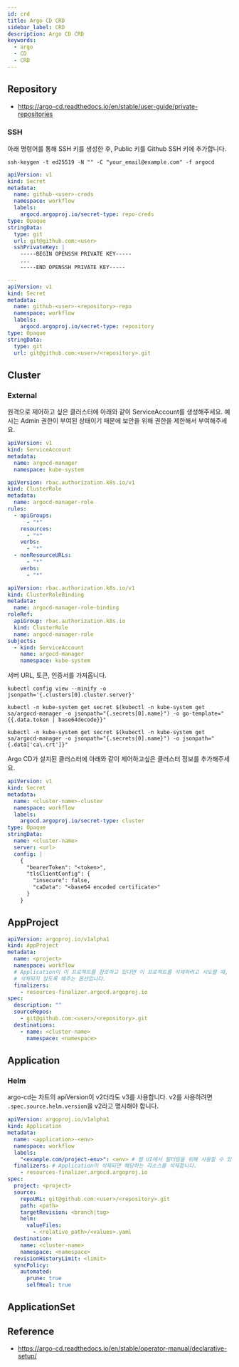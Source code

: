 ```yaml
---
id: crd
title: Argo CD CRD
sidebar_label: CRD
description: Argo CD CRD
keywords:
  - argo
  - CD
  - CRD
---
```


## Repository

- https://argo-cd.readthedocs.io/en/stable/user-guide/private-repositories

### SSH

아래 명령어를 통해 SSH 키를 생성한 후, Public 키를 Github SSH 키에 추가합니다.

```shell
ssh-keygen -t ed25519 -N "" -C "your_email@example.com" -f argocd
```

```yaml
apiVersion: v1
kind: Secret
metadata:
  name: github-<user>-creds
  namespace: workflow
  labels:
    argocd.argoproj.io/secret-type: repo-creds
type: Opaque
stringData:
  type: git
  url: git@github.com:<user>
  sshPrivateKey: |
    -----BEGIN OPENSSH PRIVATE KEY-----
    ...
    -----END OPENSSH PRIVATE KEY-----

---
apiVersion: v1
kind: Secret
metadata:
  name: github-<user>-<repository>-repo
  namespace: workflow
  labels:
    argocd.argoproj.io/secret-type: repository
type: Opaque
stringData:
  type: git
  url: git@github.com:<user>/<repository>.git
```

## Cluster

### External

원격으로 제어하고 싶은 클러스터에 아래와 같이 ServiceAccount를 생성해주세요. 예시는 Admin 권한이 부여된 상태이기 때문에 보안을 위해 권한을 제한해서 부여해주세요.

```yaml
apiVersion: v1
kind: ServiceAccount
metadata:
  name: argocd-manager
  namespace: kube-system
```

```yaml
apiVersion: rbac.authorization.k8s.io/v1
kind: ClusterRole
metadata:
  name: argocd-manager-role
rules:
  - apiGroups:
      - "*"
    resources:
      - "*"
    verbs:
      - "*"
  - nonResourceURLs:
      - "*"
    verbs:
      - "*"
```

```yaml
apiVersion: rbac.authorization.k8s.io/v1
kind: ClusterRoleBinding
metadata:
  name: argocd-manager-role-binding
roleRef:
  apiGroup: rbac.authorization.k8s.io
  kind: ClusterRole
  name: argocd-manager-role
subjects:
  - kind: ServiceAccount
    name: argocd-manager
    namespace: kube-system
```

서버 URL, 토큰, 인증서를 가져옵니다.

```shell
kubectl config view --minify -o jsonpath='{.clusters[0].cluster.server}'
```

```shell
kubectl -n kube-system get secret $(kubectl -n kube-system get sa/argocd-manager -o jsonpath="{.secrets[0].name}") -o go-template="{{.data.token | base64decode}}"
```

```shell
kubectl -n kube-system get secret $(kubectl -n kube-system get sa/argocd-manager -o jsonpath="{.secrets[0].name}") -o jsonpath="{.data['ca\.crt']}"
```

Argo CD가 설치된 클러스터에 아래와 같이 제어하고싶은 클러스터 정보를 추가해주세요.

```yaml
apiVersion: v1
kind: Secret
metadata:
  name: <cluster-name>-cluster
  namespace: workflow
  labels:
    argocd.argoproj.io/secret-type: cluster
type: Opaque
stringData:
  name: <cluster-name>
  server: <url>
  config: |
    {
      "bearerToken": "<token>",
      "tlsClientConfig": {
        "insecure": false,
        "caData": "<base64 encoded certificate>"
      }
    }
```

## AppProject

```yaml
apiVersion: argoproj.io/v1alpha1
kind: AppProject
metadata:
  name: <project>
  namespace: workflow
  # Application이 이 프로젝트를 참조하고 있다면 이 프로젝트를 삭제하려고 시도할 때,
  # 삭제되지 않도록 해주는 옵션입니다.
  finalizers:
    - resources-finalizer.argocd.argoproj.io
spec:
  description: ""
  sourceRepos:
    - git@github.com:<user>/<repository>.git
  destinations:
    - name: <cluster-name>
      namespace: <namespace>
```

## Application

### Helm

argo-cd는 차트의 apiVersion이 v2더라도 v3를 사용합니다. v2를 사용하려면 `.spec.source.helm.version`을 v2라고 명시해야 합니다.

```yaml
apiVersion: argoproj.io/v1alpha1
kind: Application
metadata:
  name: <application>-<env>
  namespace: workflow
  labels:
    "<example.com/project-env>": <env> # 웹 UI에서 필터링을 위해 사용할 수 있습니다.
  finalizers: # Application이 삭제되면 해당하는 리소스를 삭제합니다.
    - resources-finalizer.argocd.argoproj.io
spec:
  project: <project>
  source:
    repoURL: git@github.com:<user>/<repository>.git
    path: <path>
    targetRevision: <branch|tag>
    helm:
      valueFiles:
        - <relative_path>/<values>.yaml
  destination:
    name: <cluster-name>
    namespace: <namespace>
  revisionHistoryLimit: <limit>
  syncPolicy:
    automated:
      prune: true
      selfHeal: true
```

## ApplicationSet

## Reference

- https://argo-cd.readthedocs.io/en/stable/operator-manual/declarative-setup/
